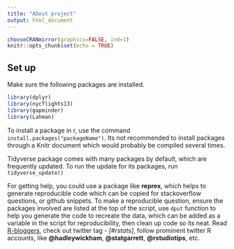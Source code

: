 ```yaml
---
title: "About project"
output: html_document
---
```


```r
chooseCRANmirror(graphics=FALSE, ind=1)
knitr::opts_chunk$set(echo = TRUE)
```

## Set up

Make sure the following packages are installed.

```r
library(dplyr)
library(nycflights13)
library(gapminder)
library(Lahman)
```

To install a package in r, use the command `install.packages("packageName")`. Its not recommended to install packages through a Knitr document which would probably be compiled several times. 

Tidyverse package comes with many packages by default, which are frequently updated. To run the update for its packages, run `tidyverse_update()`

For getting help, you could use a package like **reprex**, which helps to generate reproducible code which can be copied for stackoverflow questions, or github snippets. To make a reproducible question, ensure the packages involved are listed at the top of the script, use `dput` function to help you generate the code to recreate the data, which can be added as a variable in the script for reproducibility, then clean up code so its neat. Read [R-bloggers](https://www.r-bloggers.com/), check out twitter tag - *[#rstats]*, follow prominent twitter R accounts, like **@hadleywickham**, **@statgarrett**, **@rstudiotips**, etc.
